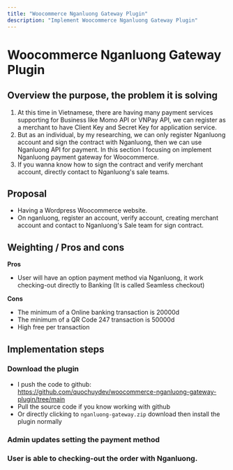 ```yaml
---
title: "Woocommerce Nganluong Gateway Plugin"
description: "Implement Woocommerce Nganluong Gateway Plugin"
---
```


# **Woocommerce Nganluong Gateway Plugin**

## **Overview the purpose, the problem it is solving**

1. At this time in Vietnamese, there are having many payment services supporting for Business like Momo API or VNPay API, we can register as a merchant to have Client Key and Secret Key for application service.
2. But as an individual, by my researching, we can only register Nganluong account and sign the contract with Nganluong, then we can use Nganluong API for payment. In this section I focusing on implement Nganluong payment gateway for Woocommerce.
3. If you wanna know how to sign the contract and verify merchant account, directly contact to Nganluong's sale teams.

## **Proposal**

- Having a Wordpress Woocommerce website.
- On nganluong, register an account, verify account, creating merchant account and contact to Nganluong's Sale team for sign contract.

## **Weighting / Pros and cons**

**Pros**

- User will have an option payment method via Nganluong, it work checking-out directly to Banking (It is called Seamless checkout)

**Cons**

- The minimum of a Online banking transaction is 20000d
- The minimum of a QR Code 247 transaction is 50000d
- High free per transaction

## **Implementation steps**

### Download the plugin

- I push the code to github: https://github.com/quochuydev/woocommerce-nganluong-gateway-plugin/tree/main
- Pull the source code if you know working with github
- Or directly clicking to `nganluong-gateway.zip` download then install the plugin normally

### Admin updates setting the payment method

### User is able to checking-out the order with Nganluong.
